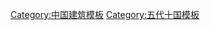 {{Navbox
|bodyclass=hlist
| state = collapsed
| name  = 吴越国史迹
| title = [[吴越国史迹列表|吴越国史迹]]
| image = [[File:Wuyue Kingdom, 978, new.svg|120px]]
| style = width:500px text-align:left;
| basestyle = background:#ccccff;
| titlestyle = font-size:100%;
| liststyle  = text-align:left
| group1= 城址
| list1 = 
*[[临安城墙|衣锦城遗址]]
|group2 = 坛庙
| list2 = 
*[[吴越郊坛遗址]]<sup>{{font|color=#2A52BE|省}}</sup>
|group3 = 陵墓
| list3 = 
*[[钱镠祖墓]]
*[[钱宽夫妇墓|钱宽、水邱氏墓]]<sup>{{font|color=#FF7300|国}}</sup>
*[[钱镠墓]]<sup>{{font|color=#FF7300|国}}</sup>
*[[钱元瓘墓]]
*[[吴越康陵|康陵]]<sup>{{font|color=#FF7300|国}}</sup>
*[[吴汉月墓]]<sup>{{font|color=#FF7300|国}}</sup>
*[[钱弘佐墓]]
*[[钱元璙墓]]
*[[钱元邧墓]]
|group4 = 寺庙
| list4 = 
*[[功臣寺遗址]]<sup>{{font|color=#FF7300|国}}</sup>
*[[光孝明因寺遗址]]
*[[华林寺]]<sup>{{font|color=#FF7300|国}}</sup>
|group5 = 塔幢
| list5 = 
*[[功臣塔]]<sup>{{font|color=#FF7300|国}}</sup>
*[[闸口白塔]]<sup>{{font|color=#FF7300|国}}</sup>
*[[灵隐寺|灵隐寺石塔]]<sup>{{font|color=#FF7300|国}}</sup>
*[[雷峰塔|雷峰塔遗址]]<sup>{{font|color=#FF7300|国}}</sup>
*[[保俶塔]]<sup>{{font|color=#FF7300|国}}</sup>
*[[双林寺铁塔]]<sup>{{font|color=#2A52BE|省}}</sup>
*[[云岩寺塔]]<sup>{{font|color=#FF7300|国}}</sup>
*[[瑞隆感应塔]]<sup>{{font|color=#FF7300|国}}</sup>
*[[灵石寺塔]]
*[[龙华塔]]<sup>{{font|color=#FF7300|国}}</sup>
*[[安乐塔]]（传）<sup>{{font|color=#2A52BE|省}}</sup>
*[[灵芝塔]]（传）<sup>{{font|color=#FF7300|国}}</sup>
*[[海会寺经幢]]
*[[梵天寺经幢]]<sup>{{font|color=#FF7300|国}}</sup>
*[[灵隐寺|灵隐寺经幢]]<sup>{{font|color=#FF7300|国}}</sup>
*[[净因寺经幢]]
|group6 = 造像
| list6 = 
*[[圣果寺造像]]
*[[慈云岭造像]]<sup>{{font|color=#FF7300|国}}</sup>
*[[烟霞洞造像]]<sup>{{font|color=#FF7300|国}}</sup>
*[[天龙寺造像]]<sup>{{font|color=#FF7300|国}}</sup>
*[[石佛院造像]]（传）
|belowstyle= text-align: left;
|below = 注：1.本表收录现存在时间和空间上能确定为五代十国吴越国时期的史迹，括注“传”代表未明确断代，但相传建于这一时期。2.标注 <sup>{{font|color=#FF7300|国}}</sup> 者全部或部分为全国重点文物保护单位，标注 <sup>{{font|color=#2A52BE|省}}</sup> 者全部或部分为省文物保护单位。
}}
<noinclude>
[[Category:中国建筑模板]]
[[Category:五代十国模板]]
</noinclude>